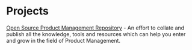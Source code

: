 # Projects

[Open Source Product Management Repository](https://www.pm.prismo.net/) - An effort to collate and publish all the knowledge, tools and resources which can help you enter and grow in the field of Product Management.
